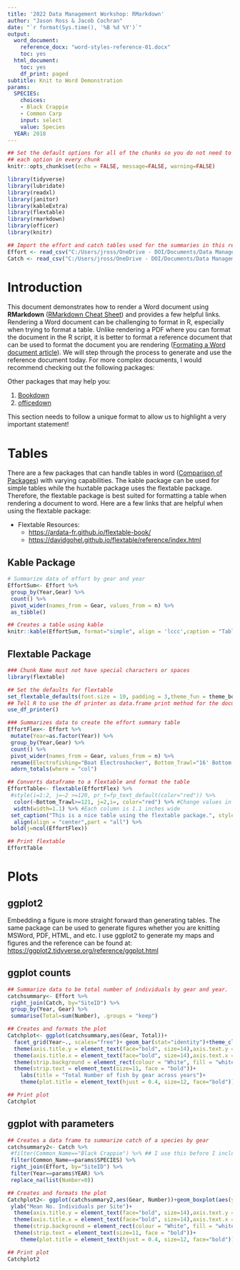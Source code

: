 ```yaml
---
title: '2022 Data Management Workshop: RMarkdown'
author: "Jason Ross & Jacob Cochran"
date: "`r format(Sys.time(), '%B %d %Y')`"
output:
  word_document:
    reference_docx: "word-styles-reference-01.docx"
    toc: yes
  html_document:
    toc: yes
    df_print: paged
subtitle: Knit to Word Demonstration
params:
  SPECIES:
    choices:
    - Black Crappie
    - Common Carp
    input: select
    value: Species
  YEAR: 2018
---
```


\newpage  

```r
## Set the default options for all of the chunks so you do not need to duplicate
## each option in every chunk
knitr::opts_chunk$set(echo = FALSE, message=FALSE, warning=FALSE)

```

```r

library(tidyverse)
library(lubridate)
library(readxl)
library(janitor)
library(kableExtra)
library(flextable)
library(rmarkdown)
library(officer)
library(knitr)

```

```r
## Import the effort and catch tables used for the summaries in this report
Effort <- read_csv("C:/Users/jross/OneDrive - DOI/Documents/Data Management/2022 R Markdown Training/Effort_Example.csv")
Catch <- read_csv("C:/Users/jross/OneDrive - DOI/Documents/Data Management/2022 R Markdown Training/Catch_Example.csv")

```
# Introduction

This document demonstrates how to render a Word document using **RMarkdown** ([RMarkdown Cheat Sheet](https://www.rstudio.com/wp-content/uploads/2015/02/rmarkdown-cheatsheet.pdf)) and provides a few helpful links. Rendering a Word document can be challenging to format in R, especially when trying to format a table. Unlike rendering a PDF where you can format the document in the R script, it is better to format a reference document that can be used to format the document you are rendering ([Formating a Word document article](https://rmarkdown.rstudio.com/articles_docx.html)). We will step through the process to generate and use the reference document today. For more complex documents, I would recommend checking out the following packages:

Other packages that may help you:

  1. [Bookdown](https://bookdown.org/)
  2. [officedown](https://ardata-fr.github.io/flextable-book/index.html)

:::{custom-style="Punt1"}

This section needs to follow a unique format to allow us to highlight a very important statement!

:::

# Tables

There are a few packages that can handle tables in word ([Comparison of Packages](https://cran.r-project.org/web/packages/gtsummary/vignettes/rmarkdown.html)) with varying capabilities.  The kable package can be used for simple tables while the huxtable package uses the flextable package.  Therefore, the flextable package is best suited for formatting a table when rendering a document to word. Here are a few links that are helpful when using the flextable package:  
  
  * Flextable Resources:
    + <https://ardata-fr.github.io/flextable-book/>
    + <https://davidgohel.github.io/flextable/reference/index.html>

## Kable Package
```r

# Summarize data of effort by gear and year
EffortSum<- Effort %>%
 group_by(Year,Gear) %>%
 count() %>%
 pivot_wider(names_from = Gear, values_from = n) %>%
 as_tibble() 

## Creates a table using kable
knitr::kable(EffortSum, format="simple", align = 'lccc',caption = "Table 1. This is a nice table using kable.")

```

## Flextable Package

```r
### Chunk Name must not have special characters or spaces
library(flextable)

## Set the defaults for flextable
set_flextable_defaults(font.size = 10, padding = 3,theme_fun = theme_booktabs)
## Tell R to use the df printer as data.frame print method for the document 
use_df_printer()

### Summarizes data to create the effort summary table
EffortFlex<- Effort %>% 
 mutate(Year=as.factor(Year)) %>% 
 group_by(Year,Gear) %>% 
 count() %>% 
 pivot_wider(names_from = Gear, values_from = n) %>% 
 rename(Electrofishing="Boat Electroshocker", Bottom_Trawl="16' Bottom Trawl (4.9 m)") %>% 
 adorn_totals(where = "col") 

## Converts dataframe to a flextable and format the table
EffortTable<- flextable(EffortFlex) %>%
 #style(i=1:2, j=~2 >=120, pr_t=fp_text_default(color="red")) %>% 
  color(~Bottom_Trawl>=121, j=2,i=, color="red") %>% #Change values in column 2(j) if values in Bottom_Trawl >121%>%  
  width(width=1.1) %>% #Each column is 1.1 inches wide
 set_caption("This is a nice table using the flextable package.", style = "Table Caption") %>%
  align(align = "center",part = "all") %>%
 bold(j=ncol(EffortFlex))

## Print flextable
EffortTable

```

# Plots

## ggplot2

Embedding a figure is more straight forward than generating tables. The same package can be used to generate figures whether you are knitting MSWord, PDF, HTML, and etc. I use ggplot2 to generate my maps and figures and the reference can be found at:  
<https://ggplot2.tidyverse.org/reference/ggplot.html>

## ggplot counts

```r

## Summarize data to be total number of individuals by gear and year.
catchsummary<- Effort %>% 
 right_join(Catch, by="SiteID") %>% 
 group_by(Year, Gear) %>% 
 summarise(Total=sum(Number), .groups = "keep")

## Creates and formats the plot 
Catchplot<- ggplot(catchsummary,aes(Gear, Total))+
  facet_grid(Year~., scales="free")+ geom_bar(stat="identity")+theme_classic()+
  theme(axis.title.y = element_text(face="bold", size=14),axis.text.y = element_text(size=12, colour="black"))+ 
  theme(axis.title.x = element_text(face="bold", size=14),axis.text.x = element_text(size=12, colour="black"))+
  theme(strip.background = element_rect(colour = "White", fill = "white"))+ 
  theme(strip.text = element_text(size=11, face = "bold"))+
    labs(title = "Total Number of fish by gear across years")+ 
    theme(plot.title = element_text(hjust = 0.4, size=12, face="bold"))

## Print plot
Catchplot

```

## ggplot with parameters

```r

## Creates a data frame to summarize catch of a species by gear  
catchsummary2<- Catch %>% 
 #filter(Common_Name=="Black Crappie") %>% ## I use this before I include parameters to ensure it works correctly
 filter(Common_Name==params$SPECIES) %>% 
 right_join(Effort, by="SiteID") %>%
 filter(Year==params$YEAR) %>%
 replace_na(list(Number=0))

## Creates and formats the plot 
Catchplot2<- ggplot(catchsummary2,aes(Gear, Number))+geom_boxplot(aes(y=Number),outlier.colour = "red")+theme_classic()+
 ylab("Mean No. Individuals per Site")+
  theme(axis.title.y = element_text(face="bold", size=14),axis.text.y = element_text(size=12, colour="black"))+ 
  theme(axis.title.x = element_text(face="bold", size=14),axis.text.x = element_text(size=12, colour="black"))+
  theme(strip.background = element_rect(colour = "White", fill = "white"))+ 
  theme(strip.text = element_text(size=11, face = "bold"))+ 
    theme(plot.title = element_text(hjust = 0.4, size=12, face="bold"))

## Print plot
Catchplot2

```


